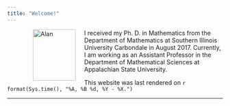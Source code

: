 ```yaml
---
title: "Welcome!"
---
```


<figure>
<img src="./images/Lasanthi.jpg" alt="Alan" align="left" hspace="20" style="width:100px;height:120px;">
</figure>
 
I received my Ph. D. in Mathematics  from the Department of Mathematics at Southern Illinois University Carbondale in August 2017. 
Currently, I am working as an Assistant Professor in the Department of Mathematical Sciences at Appalachian State University.


This website was last rendered on `r format(Sys.time(), "%A, %B %d, %Y - %X.")`


* * *
